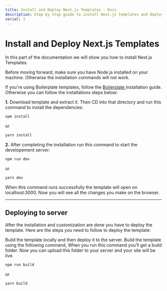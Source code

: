 ```yaml
---
title: Install and Deploy Next.js Templates - Docs
description: Step by step guide to install Next.js templates and deploying to Server / Vercel
serial: 1
---
```



# Install and Deploy Next.js Templates

In this part of the documentation we will show you how to install Next.js Templates.

<Callout type="info">
	Before moving forward, make sure you have Node.js installed on your machine.
	Otherwise the installation commands will not work.
</Callout>

If you're using Boilerplate templates, follow the [Boilerplate ](/docs/boilerplate) installation guide.
Otherwise you can follow the installations steps below:

**1.** Download template and extract it. Then CD into that directory and run this command to install the dependencies:

```bash copy
npm install
```

or

```bash copy
yarn install
```

**2.** After completing the installation run this command to start the developement server:

```bash copy
npm run dev
```

or

```bash copy
yarn dev
```

When this command runs successfully the template will open on localhost:3000. Now you will see all the changes you make on the browser.

---

## Deploying to server

After the installation and customization are done you have to deploy the template.
Here are the steps you need to follow to deploy the template:

Build the template locally and then deploy it to the server.
Build the template using the following command, When you run this command you’ll get a build folder. Now you can upload this folder to your server and your site will be live.

```bash copy
npm run build
```

or

```bash copy
yarn build
```

